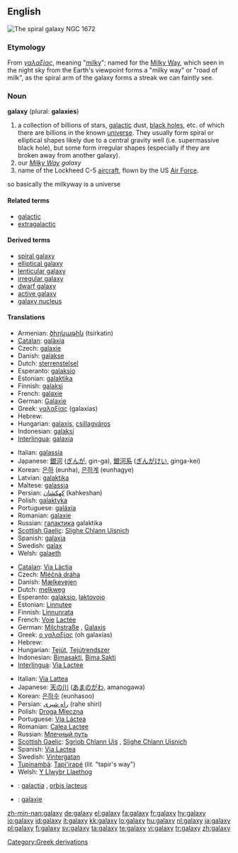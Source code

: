 ==English==
[[Image:NGC 1672 HST.jpg|thumb|The spiral galaxy NGC 1672]]
{{wikipedia}}

===Etymology===
From {{Gr.}} ''[[γαλαξίας]]'', meaning "[[milky]]"; named for the [[Milky Way]], which seen in the night sky from the Earth's viewpoint forms a "milky way" or "road of milk", as the spiral arm of the galaxy forms a streak we can faintly see.

===Noun===
'''galaxy''' (plural: '''galaxies''')

# a collection of billions of stars, [[galactic]] dust, [[black hole]]s, etc.  of which there are billions in the known [[universe]].  They usually form spiral or elliptical shapes likely due to a central gravity well (i.e. supermassive black hole), but some form irregular shapes (especially if they are broken away from another galaxy).
# our ''[[Milky Way]] galaxy''
# name of the Lockheed C-5 [[aircraft]], flown by the US [[Air Force]].
so basically the milkyway is a universe
====Related terms====
* [[galactic]]
* [[extragalactic]]

====Derived terms====
* [[spiral galaxy]]
* [[elliptical galaxy]]
* [[lenticular galaxy]]
* [[irregular galaxy]]
* [[dwarf galaxy]]
* [[active galaxy]]
* [[galaxy nucleus]]

====Translations====
{{trans-top|collection of billions of stars, galactic dust, black holes, etc}}
* Armenian: [[ծիրկաթին]] (tsirkatin)
* [[Catalan]]: [[galàxia]]
* Czech: [[galaxie]] {{f}}
* Danish: [[galakse]]
* Dutch: [[sterrenstelsel]] {{n}}
* Esperanto: [[galaksio]]
* Estonian: [[galaktika]]
* Finnish: [[galaksi]]
* French: [[galaxie]] {{f}}
* German: [[Galaxie]] {{f}}
* Greek: [[γαλαξίας]] (galaxías) {{m}}
* Hebrew: {{he-translation|גלקסיה|galáksia|wv=גָּלַקְסְיָה}} {{f}}
* Hungarian: [[galaxis]], [[csillagváros]]
* Indonesian: [[galaksi]]
* [[Interlingua]]: [[galaxia]]
{{trans-mid}}
* Italian: [[galassia]] {{f}}
* Japanese: [[銀河]] ([[ぎんが]], gin-ga), [[銀河系]] ([[ぎんがけい]], ginga-kei)
* Korean: [[은하]] (eunha), [[은하계]] (eunhagye)
* Latvian: [[galaktika]] {{f}}
* Maltese: [[galassja]] {{f}}
* Persian: [[كهكشان]] (kahkeshan)
* Polish: [[galaktyka]] {{f}}
* Portuguese: [[galáxia]] {{f}}
* Romanian: [[galaxie]] {{f}}
* Russian: [[галактика]] galaktika
* [[Scottish Gaelic]]: [[Slighe Chlann Uisnich]] {{f}}
* Spanish: [[galaxia]]
* Swedish: [[galax]]
* Welsh: [[galaeth]] {{f}}
{{trans-bottom}}

{{trans-top|the Milky Way}}
* [[Catalan]]: [[Via Làctia]]
* Czech: [[Mléčná dráha]] {{f}}
* Danish: [[Mælkevejen]]
* Dutch: [[melkweg]] {{f}}
* Esperanto: [[galaksio]], [[laktovojo]]
* Estonian: [[Linnutee]]
* Finnish: [[Linnunrata]]
* French: [[Voie]] [[Lactée]] {{f}}
* German: [[Milchstraße]] {{f}}, [[Galaxis]] {{f}}
* Greek: [[ο γαλαξίας]] (oh galaxías) {{m}}
* Hebrew: {{he-translation|שביל החלב|shvíl hekhaláv}} {{m}}
* Hungarian: [[Tejút]], [[Tejútrendszer]]
* Indonesian: [[Bimasakti]], [[Bima Sakti]]
* [[Interlingua]]: [[Via Lactee]]
{{trans-mid}}
* Italian: [[Via Lattea]] {{f}}
* Japanese: [[天の川]] ([[あまのがわ]], amanogawa)
* Korean: [[은하수]] (eunhasoo)
* Persian: [[راه شیری]] (rahe shiri)
* Polish: [[Droga Mleczna]] {{f}}
* Portuguese: [[Via Láctea]] {{f}}
* Romanian: [[Calea Lactee]] {{f}}
* Russian: [[Млечный путь]]
* [[Scottish Gaelic]]: [[Sgrìob Chlann Uis]] {{f}}, [[Slighe Chlann Uisnich]] {{f}}
* Spanish: [[Via Lactea]]
* Swedish: [[Vintergatan]]
* [[Tupinambá]]: [[Tapi'irapé]] (''lit.'' "tapir's way")
* Welsh: [[Y Llwybr Llaethog]]
{{trans-bottom}}

{{checktrans-top}}
* {{ttbc|Latin}}: [[galactia]] {{f}}, [[orbis lacteus]] {{f}}
* {{ttbc|Novial}}: [[galaxie]]
{{trans-bottom}}

[[Category:Greek derivations]]

[[zh-min-nan:galaxy]]
[[de:galaxy]]
[[el:galaxy]]
[[fa:galaxy]]
[[fr:galaxy]]
[[hy:galaxy]]
[[io:galaxy]]
[[id:galaxy]]
[[it:galaxy]]
[[kk:galaxy]]
[[lo:galaxy]]
[[hu:galaxy]]
[[nl:galaxy]]
[[ja:galaxy]]
[[pl:galaxy]]
[[fi:galaxy]]
[[sv:galaxy]]
[[ta:galaxy]]
[[te:galaxy]]
[[vi:galaxy]]
[[tr:galaxy]]
[[zh:galaxy]]